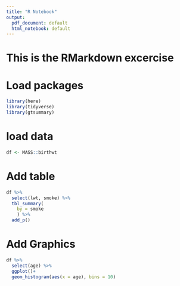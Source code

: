 ```yaml
---
title: "R Notebook"
output:
  pdf_document: default
  html_notebook: default
---
```


# This is the RMarkdown excercise

# Load packages

```r
library(here)
library(tidyverse)
library(gtsummary)
```



# load data


```r
df <- MASS::birthwt
```

# Add table

```r
df %>% 
  select(lwt, smoke) %>% 
  tbl_summary(
    by = smoke
    ) %>% 
  add_p()
```

# Add Graphics

```r
df %>% 
  select(age) %>% 
  ggplot()+
  geom_histogram(aes(x = age), bins = 10)
```